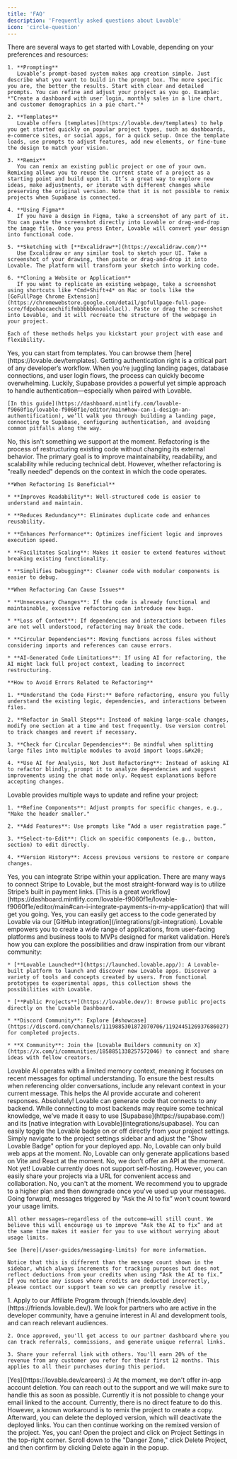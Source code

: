 ```yaml
---
title: 'FAQ'
description: 'Frequently asked questions about Lovable'
icon: 'circle-question'
---
```


<AccordionGroup>
  <Accordion title="How can I start my project with Lovable?">
    There are several ways to get started with Lovable, depending on your preferences and resources:

    1. **Prompting**
       Lovable’s prompt-based system makes app creation simple. Just describe what you want to build in the prompt box. The more specific you are, the better the results. Start with clear and detailed prompts. You can refine and adjust your project as you go. Example: *"Create a dashboard with user login, monthly sales in a line chart, and customer demographics in a pie chart."*

    2. **Templates**
       Lovable offers [templates](https://lovable.dev/templates) to help you get started quickly on popular project types, such as dashboards, e-commerce sites, or social apps, for a quick setup. Once the template loads, use prompts to adjust features, add new elements, or fine-tune the design to match your vision.

    3. **Remix**
       You can remix an existing public project or one of your own. Remixing allows you to reuse the current state of a project as a starting point and build upon it. It’s a great way to explore new ideas, make adjustments, or iterate with different changes while preserving the original version. Note that it is not possible to remix projects when Supabase is connected.

    4. **Using Figma**
       If you have a design in Figma, take a screenshot of any part of it. You can paste the screenshot directly into Lovable or drag-and-drop the image file. Once you press Enter, Lovable will convert your design into functional code.

    5. **Sketching with [**Excalidraw**](https://excalidraw.com/)**
       Use Excalidraw or any similar tool to sketch your UI. Take a screenshot of your drawing, then paste or drag-and-drop it into Lovable. The platform will transform your sketch into working code.

    6. **Cloning a Website or Application**
       If you want to replicate an existing webpage, take a screenshot using shortcuts like *Cmd+Shift+4* on Mac or tools like the [GoFullPage Chrome Extension](https://chromewebstore.google.com/detail/gofullpage-full-page-scre/fdpohaocaechififmbbbbbknoalclacl). Paste or drag the screenshot into Lovable, and it will recreate the structure of the webpage in your project.

    Each of these methods helps you kickstart your project with ease and flexibility.
  </Accordion>

  <Accordion title="Can I start from templates?">
    Yes, you can start from templates. You can browse them [here](https://lovable.dev/templates).
  </Accordion>

  <Accordion title="How can I design an authentification?">
    Getting authentication right is a critical part of any developer’s workflow. When you’re juggling landing pages, database connections, and user login flows, the process can quickly become overwhelming. Luckily, Supabase provides a powerful yet simple approach to handle authentication—especially when paired with Lovable.

    [In this guide](https://dashboard.mintlify.com/lovable-f9060f1e/lovable-f9060f1e/editor/main#how-can-i-design-an-authentification), we’ll walk you through building a landing page, connecting to Supabase, configuring authentication, and avoiding common pitfalls along the way.
  </Accordion>

  <Accordion title="Can I import existing code from GitHub?">
    No, this isn't something we support at the moment.
  </Accordion>

  <Accordion title="Is refactoring really needed?">
    Refactoring is the process of restructuring existing code without changing its external behavior. The primary goal is to improve maintainability, readability, and scalability while reducing technical debt. However, whether refactoring is "really needed" depends on the context in which the code operates.


    **When Refactoring Is Beneficial**

    * **Improves Readability**: Well-structured code is easier to understand and maintain.

    * **Reduces Redundancy**: Eliminates duplicate code and enhances reusability.

    * **Enhances Performance**: Optimizes inefficient logic and improves execution speed.

    * **Facilitates Scaling**: Makes it easier to extend features without breaking existing functionality.

    * **Simplifies Debugging**: Cleaner code with modular components is easier to debug.

    **When Refactoring Can Cause Issues**

    * **Unnecessary Changes**: If the code is already functional and maintainable, excessive refactoring can introduce new bugs.

    * **Loss of Context**: If dependencies and interactions between files are not well understood, refactoring may break the code.

    * **Circular Dependencies**: Moving functions across files without considering imports and references can cause errors.

    * **AI-Generated Code Limitations**: If using AI for refactoring, the AI might lack full project context, leading to incorrect restructuring.

    **How to Avoid Errors Related to Refactoring**

    1. **Understand the Code First:** Before refactoring, ensure you fully understand the existing logic, dependencies, and interactions between files.

    2. **Refactor in Small Steps**: Instead of making large-scale changes, modify one section at a time and test frequently. Use version control to track changes and revert if necessary.

    3. **Check for Circular Dependencies**: Be mindful when splitting large files into multiple modules to avoid import loops.&#x20;

    4. **Use AI for Analysis, Not Just Refactoring**: Instead of asking AI to refactor blindly, prompt it to analyze dependencies and suggest improvements using the chat mode only. Request explanations before accepting changes.
  </Accordion>

  <Accordion title="How can I make improvements to my project?">
    Lovable provides multiple ways to update and refine your project:

    1. **Refine Components**: Adjust prompts for specific changes, e.g., "Make the header smaller."

    2. **Add Features**: Use prompts like “Add a user registration page.”

    3. **Select-to-Edit**: Click on specific components (e.g., button, section) to edit directly.

    4. **Version History**: Access previous versions to restore or compare changes.
  </Accordion>

  <Accordion title="Can I integrate payments in my application?">
    Yes, you can integrate Stripe within your application. There are many ways to connect Stripe to Lovable, but the most straight-forward way is to utilize Stripe’s built in payment links. [This is a great workflow](https://dashboard.mintlify.com/lovable-f9060f1e/lovable-f9060f1e/editor/main#can-i-integrate-payments-in-my-application) that will get you going.
  </Accordion>

  <Accordion title="Can I download the code Lovable generates?">
    Yes, you can easily get access to the code generated by Lovable via our [GitHub integration](/integrations/git-integration).
  </Accordion>

  <Accordion title="What can I build with Lovable?">
    Lovable empowers you to create a wide range of applications, from user-facing platforms and business tools to MVPs designed for market validation. Here’s how you can explore the possibilities and draw inspiration from our vibrant community:

    * [**Lovable Launched**](https://launched.lovable.app/): A Lovable-built platform to launch and discover new Lovable apps. Discover a variety of tools and concepts created by users. From functional prototypes to experimental apps, this collection shows the possibilities with Lovable.

    * [**Public Projects**](https://lovable.dev/): Browse public projects directly on the Lovable Dashboard.

    * **Discord Community**: Explore [#showcase](https://discord.com/channels/1119885301872070706/1192445126937686027) for completed projects.

    * **X Community**: Join the [Lovable Builders community on X](https://x.com/i/communities/1858851338257572046) to connect and share ideas with fellow creators.
  </Accordion>

  <Accordion title="How Does Lovable AI's Memory Work?">
    Lovable AI operates with a limited memory context, meaning it focuses on recent messages for optimal understanding. To ensure the best results when referencing older conversations, include any relevant context in your current message. This helps the AI provide accurate and coherent responses.
  </Accordion>

  <Accordion title="Can I use Lovable with my own backend?">
    Absolutely! Lovable can generate code that connects to any backend. While connecting to most backends may require some technical knowledge, we’ve made it easy to use [Supabase](https://supabase.com/) and its [native integration with Lovable](integrations/supabase).
  </Accordion>

  <Accordion title="How do I remove the Lovable badge from my app?">
    You can easily toggle the Lovable badge on or off directly from your project settings. Simply navigate to the project settings sidebar and adjust the "Show Lovable Badge" option for your deployed app.
  </Accordion>

  <Accordion title="Can Lovable build Mobile apps (iOS and Android)?">
    No, Lovable can only build web apps at the moment.
  </Accordion>

  <Accordion title="Can Lovable write React Native/NextJS code?">
    No, Lovable can only generate applications based on Vite and React at the moment.
  </Accordion>

  <Accordion title="Is there any Lovable available API?">
    No, we don’t offer an API at the moment.
  </Accordion>

  <Accordion title="Does Lovable support self-hosting?">
    Not yet! Lovable currently does not support self-hosting. However, you can easily share your projects via a URL for convenient access and collaboration.
  </Accordion>

  <Accordion title="Can I top-up my monthly limit?">
    No, you can't at the moment. We recommend you to upgrade to a higher plan and then downgrade once you've used up your messages.
  </Accordion>

  <Accordion title="Does every message I send count towards my monthly limit?">
    Going forward, messages triggered by “Ask the AI to fix” won’t count toward your usage limits.

    All other messages—regardless of the outcome—will still count. We believe this will encourage us to improve “Ask the AI to fix” and at the same time makes it easier for you to use without worrying about usage limits.

    See [here](/user-guides/messaging-limits) for more information.

    Notice that this is different than the message count shown in the sidebar, which always increments for tracking purposes but does not reflect deductions from your credits when using “Ask the AI to fix.” If you notice any issues where credits are deducted incorrectly, please contact our support team so we can promptly resolve it.
  </Accordion>

  <Accordion title="Is there a Partner program at Lovable?">
    1. Apply to our Affiliate Program through [friends.lovable.dev](https://friends.lovable.dev/). We look for partners who are active in the developer community, have a genuine interest in AI and development tools, and can reach relevant audiences.

    2. Once approved, you'll get access to our partner dashboard where you can track referrals, commissions, and generate unique referral links.

    3. Share your referral link with others. You'll earn 20% of the revenue from any customer you refer for their first 12 months. This applies to all their purchases during this period.
  </Accordion>

  <Accordion title="Are you hiring?">
    [Yes](https://lovable.dev/careers) :)
  </Accordion>

  <Accordion title="Can I delete my account?">
    At the moment, we don't offer in-app account deletion. You can reach out to the support and we will make sure to handle this as soon as possible.
  </Accordion>

  <Accordion title="Can I change my email?">
    Currently it is not possible to change your email linked to the account.
  </Accordion>

  <Accordion title="Can I remove the link to my deployed app?">
    Currently, there is no direct feature to do this. However, a known workaround is to remix the project to create a copy. Afterward, you can delete the deployed version, which will deactivate the deployed links. You can then continue working on the remixed version of the project.
  </Accordion>

  <Accordion title="Can I delete a project?">
    Yes, you can! Open the project and click on Project Settings in the top-right corner. Scroll down to the "Danger Zone," click Delete Project, and then confirm by clicking Delete again in the popup.
  </Accordion>
</AccordionGroup>